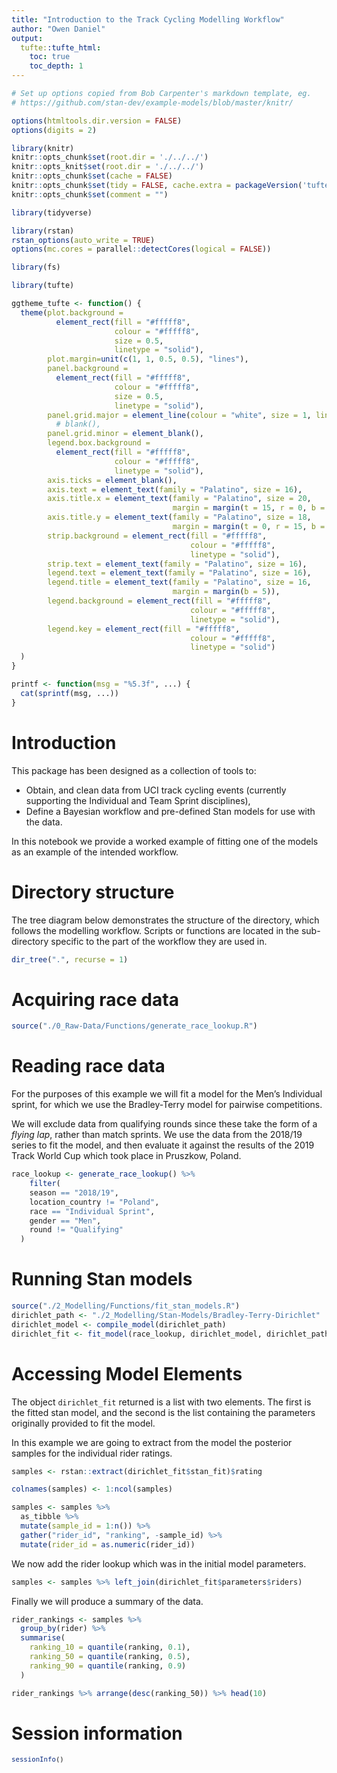 ```yaml
---
title: "Introduction to the Track Cycling Modelling Workflow"
author: "Owen Daniel"
output:
  tufte::tufte_html:
    toc: true
    toc_depth: 1
---
```


```r
# Set up options copied from Bob Carpenter's markdown template, eg.
# https://github.com/stan-dev/example-models/blob/master/knitr/

options(htmltools.dir.version = FALSE)
options(digits = 2)

library(knitr)
knitr::opts_chunk$set(root.dir = './../../')
knitr::opts_knit$set(root.dir = './../../')
knitr::opts_chunk$set(cache = FALSE)
knitr::opts_chunk$set(tidy = FALSE, cache.extra = packageVersion('tufte'))
knitr::opts_chunk$set(comment = "")

library(tidyverse)

library(rstan)
rstan_options(auto_write = TRUE)
options(mc.cores = parallel::detectCores(logical = FALSE))

library(fs)

library(tufte)

ggtheme_tufte <- function() {
  theme(plot.background =
          element_rect(fill = "#fffff8",
                       colour = "#fffff8",
                       size = 0.5,
                       linetype = "solid"),
        plot.margin=unit(c(1, 1, 0.5, 0.5), "lines"),
        panel.background =
          element_rect(fill = "#fffff8",
                       colour = "#fffff8",
                       size = 0.5,
                       linetype = "solid"),
        panel.grid.major = element_line(colour = "white", size = 1, linetype="dashed"),
          # blank(),
        panel.grid.minor = element_blank(),
        legend.box.background =
          element_rect(fill = "#fffff8",
                       colour = "#fffff8",
                       linetype = "solid"),
        axis.ticks = element_blank(),
        axis.text = element_text(family = "Palatino", size = 16),
        axis.title.x = element_text(family = "Palatino", size = 20,
                                    margin = margin(t = 15, r = 0, b = 0, l = 0)),
        axis.title.y = element_text(family = "Palatino", size = 18,
                                    margin = margin(t = 0, r = 15, b = 0, l = 0)),
        strip.background = element_rect(fill = "#fffff8",
                                        colour = "#fffff8",
                                        linetype = "solid"),
        strip.text = element_text(family = "Palatino", size = 16),
        legend.text = element_text(family = "Palatino", size = 16),
        legend.title = element_text(family = "Palatino", size = 16,
                                    margin = margin(b = 5)),
        legend.background = element_rect(fill = "#fffff8",
                                        colour = "#fffff8",
                                        linetype = "solid"),
        legend.key = element_rect(fill = "#fffff8",
                                        colour = "#fffff8",
                                        linetype = "solid")
  )
}

printf <- function(msg = "%5.3f", ...) {
  cat(sprintf(msg, ...))
}
```

# Introduction {-}
This package has been designed as a collection of tools to:

* Obtain, and clean data from UCI track cycling events (currently supporting the Individual and Team Sprint disciplines),
* Define a Bayesian workflow and pre-defined Stan models for use with the data. 

In this notebook we provide a worked example of fitting one of the models as an example of the intended workflow.

# Directory structure
The tree diagram below demonstrates the structure of the directory, which follows the modelling workflow. Scripts or functions are located in the sub-directory specific to the part of the workflow they are used in.
```r
dir_tree(".", recurse = 1)
```

# Acquiring race data
```r
source("./0_Raw-Data/Functions/generate_race_lookup.R")
```

# Reading race data
For the purposes of this example we will fit a model for the Men's Individual sprint, for which we use the Bradley-Terry model for pairwise competitions.

We will exclude data from qualifying rounds since these take the form of a *flying lap*, rather than match sprints. We use the data from the 2018/19 series to fit the model, and then evaluate it against the results of the 2019 Track World Cup which took place in Pruszkow, Poland.

```r
race_lookup <- generate_race_lookup() %>%
    filter(
    season == "2018/19",
    location_country != "Poland",
    race == "Individual Sprint",
    gender == "Men",
    round != "Qualifying"
  )
```

# Running Stan models
```r
source("./2_Modelling/Functions/fit_stan_models.R")
dirichlet_path <- "./2_Modelling/Stan-Models/Bradley-Terry-Dirichlet"
dirichlet_model <- compile_model(dirichlet_path)
dirichlet_fit <- fit_model(race_lookup, dirichlet_model, dirichlet_path)
```

# Accessing Model Elements
The object `dirichlet_fit` returned is a list with two elements. The first is the fitted stan model, and the second is the list containing the parameters originally provided to fit the model.

In this example we are going to extract from the model the posterior samples for the individual rider ratings. 
```r
samples <- rstan::extract(dirichlet_fit$stan_fit)$rating

colnames(samples) <- 1:ncol(samples)

samples <- samples %>%
  as_tibble %>%
  mutate(sample_id = 1:n()) %>%
  gather("rider_id", "ranking", -sample_id) %>%
  mutate(rider_id = as.numeric(rider_id))
```
We now add the rider lookup which was in the initial model parameters.
```r
samples <- samples %>% left_join(dirichlet_fit$parameters$riders)
```

Finally we will produce a summary of the data.
```r
rider_rankings <- samples %>%
  group_by(rider) %>%
  summarise(
    ranking_10 = quantile(ranking, 0.1),
    ranking_50 = quantile(ranking, 0.5),
    ranking_90 = quantile(ranking, 0.9)
  )

rider_rankings %>% arrange(desc(ranking_50)) %>% head(10)
```


# Session information  {-}

<div style="font-size:90%">
```r
sessionInfo()
```
</div>

